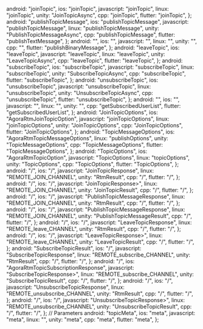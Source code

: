   android: "joinTopic",
  ios: "joinTopic",
  javascript: "joinTopic",
  linux: "joinTopic",
  unity: "JoinTopicAsync",
  cpp: "joinTopic",
  flutter: "joinTopic",
};
  android: "publishTopicMessage",
  ios: "publishTopicMessage",
  javascript: "publishTopicMessage",
  linux: "publishTopicMessage",
  unity: "PublishTopicMessageAsync",
  cpp: "publishTopicMessage",
  flutter: "publishTextMessage",
};
  android: "",
  ios: "",
  javascript: "",
  linux: "",
  unity: "",
  cpp: "",
  flutter: "publishBinaryMessage",
};
  android: "leaveTopic",
  ios: "leaveTopic",
  javascript: "leaveTopic",
  linux: "leaveTopic",
  unity: "LeaveTopicAsync",
  cpp: "leaveTopic",
  flutter: "leaveTopic",
};
  android: "subscribeTopic",
  ios: "subscribeTopic",
  javascript: "subscribeTopic",
  linux: "subscribeTopic",
  unity: "SubscribeTopicAsync",
  cpp: "subscribeTopic",
  flutter: "subscribeTopic",
};
  android: "unsubscribeTopic",
  ios: "unsubscribeTopic",
  javascript: "unsubscribeTopic",
  linux: "unsubscribeTopic",
  unity: "UnsubscribeTopicAsync",
  cpp: "unsubscribeTopic",
  flutter: "unsubscribeTopic",
};
  android: "",
  ios: "",
  javascript: "",
  linux: "",
  unity: "",
  cpp: "getSubscribedUserList",
  flutter: "getSubscribedUserList",
};
  android: "JoinTopicOptions",
  ios: "AgoraRtmJoinTopicOption",
  javascript: "joinTopicOptions",
  linux: "joinTopicOptions",
  unity: "JoinTopicOptions",
  cpp: "JoinTopicOptions",
  flutter: "JoinTopicOptions",
};
  android: "TopicMessageOptions",
  ios: "AgoraRtmTopicMessageOptions",
  linux: "publishOptions",
  unity: "TopicMessageOptions",
  cpp: "TopicMessageOptions",
  flutter: "TopicMessageOptions",
};
  android: "TopicOptions",
  ios: "AgoraRtmTopicOption",
  javascript: "TopicOptions",
  linux: "topicOptions",
  unity: "TopicOptions",
  cpp: "TopicOptions",
  flutter: "TopicOptions",
};
  android: "/",
  ios: "/",
  javascript: "JoinTopicResponse",
  linux: "REMOTE_JOIN_CHANNEL",
  unity: "RtmResult<JoinTopicResult>",
  cpp: "/",
  flutter: "/",
};
  android: "/",
  ios: "/",
  javascript: "JoinTopicResponse>",
  linux: "REMOTE_JOIN_CHANNEL",
  unity: "JoinTopicResult",
  cpp: "/",
  flutter: "/",
};
  android: "/",
  ios: "/",
  javascript: "PublishTopicMessageResponse",
  linux: "REMOTE_JOIN_CHANNEL",
  unity: "RtmResult<PublishTopicMessageResult>",
  cpp: "/",
  flutter: "/",
};
  android: "/",
  ios: "/",
  javascript: "PublishTopicMessageResponse",
  linux: "REMOTE_JOIN_CHANNEL",
  unity: "PublishTopicMessageResult",
  cpp: "/",
  flutter: "/",
};
  android: "/",
  ios: "/",
  javascript: "LeaveTopicResponse",
  linux: "REMOTE_leave_CHANNEL",
  unity: "RtmResult<LeaveTopicResult>",
  cpp: "/",
  flutter: "/",
};
  android: "/",
  ios: "/",
  javascript: "LeaveTopicResponse>",
  linux: "REMOTE_leave_CHANNEL",
  unity: "LeaveTopicResult",
  cpp: "/",
  flutter: "/",
};
  android: "SubscribeTopicResult",
  ios: "/",
  javascript: "SubscribeTopicResponse",
  linux: "REMOTE_subscribe_CHANNEL",
  unity: "RtmResult<SubscribeTopicResult>",
  cpp: "/",
  flutter: "/",
};
  android: "/",
  ios: "AgoraRtmTopicSubscriptionResponse",
  javascript: "SubscribeTopicResponse>",
  linux: "REMOTE_subscribe_CHANNEL",
  unity: "SubscribeTopicResult",
  cpp: "/",
  flutter: "/",
};
  android: "/",
  ios: "/",
  javascript: "UnsubscribeTopicResponse",
  linux: "REMOTE_unsubscribe_CHANNEL",
  unity: "RtmResult<UnsubscribeTopicResult>",
  cpp: "/",
  flutter: "/",
};
  android: "/",
  ios: "/",
  javascript: "UnsubscribeTopicResponse>",
  linux: "REMOTE_unsubscribe_CHANNEL",
  unity: "UnsubscribeTopicResult",
  cpp: "/",
  flutter: "/",
};
// Parameters
  android: "topicMeta",
  ios: "meta",
  javascript: "meta",
  linux: "",
  unity: "meta",
  cpp: "meta",
  flutter: "meta",
};
